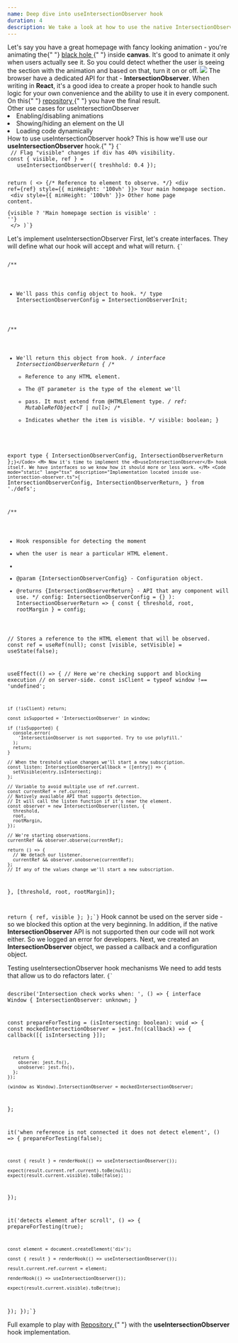 ```yaml
---
name: Deep dive into useIntersectionObserver hook
duration: 4
description: We take a look at how to use the native IntersectionObserver API and we'll implement useIntersectionObserver hook.
---
```


<Prelude label="The use cases for intersection observer">
  <M>
    Let's say you have a great homepage with fancy looking animation - you're
    animating the{" "}
    <A href="https://greenonsoftware.com/" outside>
      black hole
    </A>{" "}
    inside <B>canvas</B>. It's good to animate it only when users actually see
    it. So you could detect whether the user is seeing the section with the
    animation and based on that, turn it on or off.
  </M>
  <Image
    rolled
    src="https://raw.githubusercontent.com/polubis/Snippets/main/black-hole-demo.gif"
    description="Note how the animation stops when scrolling"
  />
  <M>
    The browser have a dedicated API for that - <B>IntersectionObserver</B>.
    When writing in <B>React</B>, it's a good idea to create a proper hook to
    handle such logic for your own convenience and the ability to use it in
    every component.
  </M>
  <Hint hasBg>
    On this{" "}
    <A
      outside
      href="https://github.com/polubis/Dream-stack-for-React-dev/tree/article/Deep-dive-into-useIntersectionObserver-hook/system/libs/figa-hooks/src/lib/use-intersection-observer"
    >
      repository
    </A>{" "}
    you have the final result.
  </Hint>
</Prelude>

<Section>
  <XL>Other use cases for useIntersectionObserver</XL>
  <L>
    <Li>Enabling/disabling animations</Li>
    <Li>Showing/hiding an element on the UI</Li>
    <Li>Loading code dynamically</Li>
  </L>
</Section>

<Section>
  <XL>How to use useIntersectionObserver hook?</XL>
  <M>
    This is how we'll use our <B>useIntersectionObserver</B> hook.{" "}
  </M>
  <Code mode="static" lang="tsx">{`
 // Flag "visible" changes if div has 40% visibility.
const { visible, ref } = 
   useIntersectionObserver<HTMLDivElement>({ treshhold: 0.4 });
  
return (
  <>
   {/* Reference to element to observe. */}
    <div ref={ref} style={{ minHeight: '100vh' }}>
      Your main homepage section.
    </div>
    <div style={{ minHeight: '100vh' }}>
      Other home page content.
    </div>
    <div>{visible ? 'Main homepage section is visible' : ''}</div>
  </>
)`}</Code>
</Section>

<Section>
  <XL>Let's implement useIntersectionObserver</XL>
  <M>
    First, let's create interfaces. They will define what our hook will accept
    and what will return.
  </M>
  <Code mode="static" lang="tsx" description="Type definitions for our useIntersectionObserver hook - defs.ts">{`
 
/**
 * We'll pass this config object to hook.
 */
type IntersectionObserverConfig = IntersectionObserverInit;
 
/**
 * We'll return this object from hook.
 */
interface IntersectionObserverReturn<T extends HTMLElement> {
  /**
   * Reference to any HTML element.
   * The @T parameter is the type of the element we'll
   * pass. It must extend from @HTMLElement type.
   */
  ref: MutableRefObject<T | null>;
  /**
   * Indicates whether the item is visible.
   */
  visible: boolean;
}
 
export type { IntersectionObserverConfig, IntersectionObserverReturn };`}</Code>
  <M>
    Now it's time to implement the <B>useIntersectionObserver</B> hook itself.
    We have interfaces so we know how it should more or less work.
  </M>
  <Code mode="static" lang="tsx" description="Implementation located inside use-intersection-observer.ts">{`
  IntersectionObserverConfig,
  IntersectionObserverReturn,
} from './defs';
 
 
/**
 * Hook responsible for detecting the moment
 * when the user is near a particular HTML element.
 *
 * @param {IntersectionObserverConfig} - Configuration object.
 * @returns {IntersectionObserverReturn} - API that any component will use.
 */
  config: IntersectionObserverConfig = {}
): IntersectionObserverReturn<T> => {
  const { threshold, root, rootMargin } = config;
 
  // Stores a reference to the HTML element that will be observed.
  const ref = useRef<T>(null);
  const [visible, setVisible] = useState(false);
  
  useEffect(() => {
    // Here we're checking support and blocking execution
    // on server-side.
    const isClient = typeof window !== 'undefined';
 
    if (!isClient) return;
  
    const isSupported = 'IntersectionObserver' in window;
  
    if (!isSupported) {
      console.error(
        'IntersectionObserver is not supported. Try to use polyfill.'
      );
      return;
    }
 
    // When the treshold value changes we'll start a new subscription.
    const listen: IntersectionObserverCallback = ([entry]) => {
      setVisible(entry.isIntersecting);
    };
 
    // Variable to avoid multiple use of ref.current.
    const currentRef = ref.current;
    // Natively available API that supports detection.
    // It will call the listen function if it's near the element.
    const observer = new IntersectionObserver(listen, {
      threshold,
      root,
      rootMargin,
    });
 
    // We're starting observations.
    currentRef && observer.observe(currentRef);
  
    return () => {
      // We detach our listener.
      currentRef && observer.unobserve(currentRef);
    };
    // If any of the values change we'll start a new subscription.
  }, [threshold, root, rootMargin]);
 
  return { ref, visible };
};`}</Code>
  <M>
    Hook cannot be used on the server side - so we blocked this option at the
    very beginning.
  </M>
  <M>
    In addition, if the native <B>IntersectionObserver</B> API is not supported
    then our code will not work either. So we logged an error for developers.
  </M>
  <M>
    Next, we created an <B>IntersectionObserver</B> object, we passed a callback
    and a configuration object.
  </M>
</Section>

<Section>
  <XL>Testing useIntersectionObserver hook mechanisms</XL>
  <M>We need to add tests that allow us to do refactors later.</M>
  <Code mode="static" lang="tsx" description="Tests which will prevent regression - use-intersection-observer.test.tsx">{`
 
 
describe('Intersection check works when: ', () => {
  interface Window {
    IntersectionObserver: unknown;
  }
 
  const prepareForTesting = (isIntersecting: boolean): void => {
    const mockedIntersectionObserver = jest.fn((callback) => {
      callback([{ isIntersecting }]);
 
      return {
        observe: jest.fn(),
        unobserve: jest.fn(),
      };
    });
 
    (window as Window).IntersectionObserver = mockedIntersectionObserver;
  };
  
  it('when reference is not connected it does not detect element', () => {
    prepareForTesting(false);
 
    const { result } = renderHook(() => useIntersectionObserver());
 
    expect(result.current.ref.current).toBe(null);
    expect(result.current.visible).toBe(false);
  });
 
  it('detects element after scroll', () => {
    prepareForTesting(true);
 
    const element = document.createElement('div');
 
    const { result } = renderHook(() => useIntersectionObserver());
 
    result.current.ref.current = element;
 
    renderHook(() => useIntersectionObserver());
 
    expect(result.current.visible).toBe(true);
  });
});`}</Code>
</Section>

<Section>
  <XL>Full example to play with</XL>
  <M>
    <A
      href="https://github.com/polubis/Dream-stack-for-React-dev/tree/article/Deep-dive-into-useIntersectionObserver-hook/system/libs/figa-hooks/src/lib/use-intersection-observer"
      outside
    >
      Repository
    </A>{" "}
    with the <B>useIntersectionObserver</B> hook implementation.
  </M>
</Section>
